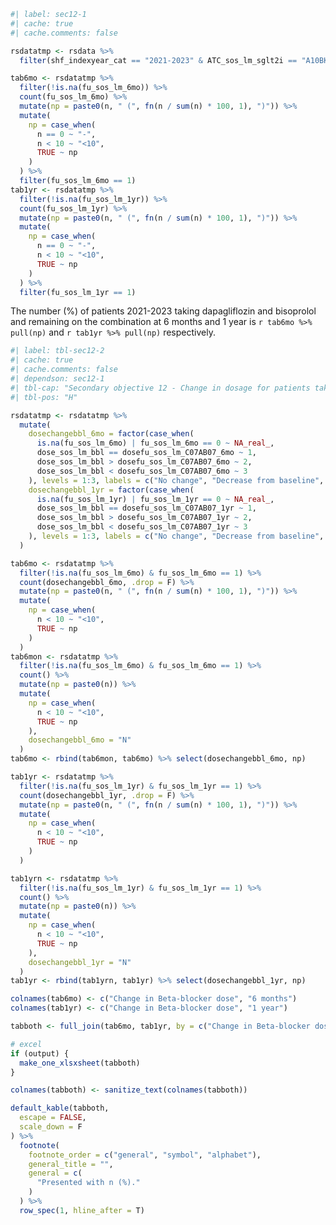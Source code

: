 
```r
#| label: sec12-1
#| cache: true
#| cache.comments: false

rsdatatmp <- rsdata %>%
  filter(shf_indexyear_cat == "2021-2023" & ATC_sos_lm_sglt2i == "A10BK01" & ATC_sos_lm_bbl == "C07AB07")

tab6mo <- rsdatatmp %>%
  filter(!is.na(fu_sos_lm_6mo)) %>%
  count(fu_sos_lm_6mo) %>%
  mutate(np = paste0(n, " (", fn(n / sum(n) * 100, 1), ")")) %>%
  mutate(
    np = case_when(
      n == 0 ~ "-",
      n < 10 ~ "<10",
      TRUE ~ np
    )
  ) %>%
  filter(fu_sos_lm_6mo == 1)
tab1yr <- rsdatatmp %>%
  filter(!is.na(fu_sos_lm_1yr)) %>%
  count(fu_sos_lm_1yr) %>%
  mutate(np = paste0(n, " (", fn(n / sum(n) * 100, 1), ")")) %>%
  mutate(
    np = case_when(
      n == 0 ~ "-",
      n < 10 ~ "<10",
      TRUE ~ np
    )
  ) %>%
  filter(fu_sos_lm_1yr == 1)
```

The number (%) of patients 2021-2023 taking dapagliflozin and bisoprolol and remaining on the combination at 6 months and 1 year is `r tab6mo %>% pull(np)` and `r tab1yr %>% pull(np)` respectively. 

```r
#| label: tbl-sec12-2
#| cache: true
#| cache.comments: false
#| dependson: sec12-1
#| tbl-cap: "Secondary objective 12 - Change in dosage for patients taking dapagliflozin and bisoprolol at baseline and 6 months and 1 year 2021-2023"
#| tbl-pos: "H"

rsdatatmp <- rsdatatmp %>%
  mutate(
    dosechangebbl_6mo = factor(case_when(
      is.na(fu_sos_lm_6mo) | fu_sos_lm_6mo == 0 ~ NA_real_,
      dose_sos_lm_bbl == dosefu_sos_lm_C07AB07_6mo ~ 1,
      dose_sos_lm_bbl > dosefu_sos_lm_C07AB07_6mo ~ 2,
      dose_sos_lm_bbl < dosefu_sos_lm_C07AB07_6mo ~ 3
    ), levels = 1:3, labels = c("No change", "Decrease from baseline", "Increase from baseline")),
    dosechangebbl_1yr = factor(case_when(
      is.na(fu_sos_lm_1yr) | fu_sos_lm_1yr == 0 ~ NA_real_,
      dose_sos_lm_bbl == dosefu_sos_lm_C07AB07_1yr ~ 1,
      dose_sos_lm_bbl > dosefu_sos_lm_C07AB07_1yr ~ 2,
      dose_sos_lm_bbl < dosefu_sos_lm_C07AB07_1yr ~ 3
    ), levels = 1:3, labels = c("No change", "Decrease from baseline", "Increase from baseline"))
  )

tab6mo <- rsdatatmp %>%
  filter(!is.na(fu_sos_lm_6mo) & fu_sos_lm_6mo == 1) %>%
  count(dosechangebbl_6mo, .drop = F) %>%
  mutate(np = paste0(n, " (", fn(n / sum(n) * 100, 1), ")")) %>%
  mutate(
    np = case_when(
      n < 10 ~ "<10",
      TRUE ~ np
    )
  )
tab6mon <- rsdatatmp %>%
  filter(!is.na(fu_sos_lm_6mo) & fu_sos_lm_6mo == 1) %>%
  count() %>%
  mutate(np = paste0(n)) %>%
  mutate(
    np = case_when(
      n < 10 ~ "<10",
      TRUE ~ np
    ),
    dosechangebbl_6mo = "N"
  )
tab6mo <- rbind(tab6mon, tab6mo) %>% select(dosechangebbl_6mo, np)

tab1yr <- rsdatatmp %>%
  filter(!is.na(fu_sos_lm_1yr) & fu_sos_lm_1yr == 1) %>%
  count(dosechangebbl_1yr, .drop = F) %>%
  mutate(np = paste0(n, " (", fn(n / sum(n) * 100, 1), ")")) %>%
  mutate(
    np = case_when(
      n < 10 ~ "<10",
      TRUE ~ np
    )
  )

tab1yrn <- rsdatatmp %>%
  filter(!is.na(fu_sos_lm_1yr) & fu_sos_lm_1yr == 1) %>%
  count() %>%
  mutate(np = paste0(n)) %>%
  mutate(
    np = case_when(
      n < 10 ~ "<10",
      TRUE ~ np
    ),
    dosechangebbl_1yr = "N"
  )
tab1yr <- rbind(tab1yrn, tab1yr) %>% select(dosechangebbl_1yr, np)

colnames(tab6mo) <- c("Change in Beta-blocker dose", "6 months")
colnames(tab1yr) <- c("Change in Beta-blocker dose", "1 year")

tabboth <- full_join(tab6mo, tab1yr, by = c("Change in Beta-blocker dose"))

# excel
if (output) {
  make_one_xlsxsheet(tabboth)
}

colnames(tabboth) <- sanitize_text(colnames(tabboth))

default_kable(tabboth,
  escape = FALSE,
  scale_down = F
) %>%
  footnote(
    footnote_order = c("general", "symbol", "alphabet"),
    general_title = "",
    general = c(
      "Presented with n (%)."
    )
  ) %>%
  row_spec(1, hline_after = T)
```
